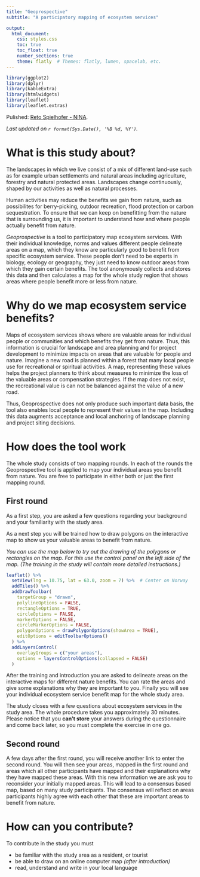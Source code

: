 ```yaml
---
title: "Geoprospective"
subtitle: "A participatory mapping of ecosystem services"

output: 
  html_document:
    css: styles.css
    toc: true
    toc_float: true
    number_sections: true
    theme: flatly  # Themes: flatly, lumen, spacelab, etc.
---
```


```r
library(ggplot2)
library(dplyr)
library(kableExtra)
library(htmlwidgets)
library(leaflet)
library(leaflet.extras)
```
Pulished: [Reto Spielhofer - NINA](mailto:reto.spielhofer@nina.no).

_Last updated on `r format(Sys.Date(), '%B %d, %Y')`._

# What is this study about?
The landscapes in which we live consist of a mix of different land-use such as for example urban settlements and natural areas including agriculture, forestry and natural protected areas. Landscapes change continuously, shaped by our activities as well as natural processes.

Human activities may reduce the benefits we gain from nature, such as possibilites for berry-picking, outdoor recreation, flood protection or carbon sequestration. To ensure that we can keep on benefitting from the nature that is surrounding us, it is important to understand how and where people actually benefit from nature.

_Geoprospective_ is a tool to participatory map ecosystem services. With their individual knowledge, norms and values different people delineate areas on a map, which they know are particularly good to benefit from specific ecosystem service. These people don't need to be experts in biology, ecology or geography, they just need to know outdoor areas from which they gain certain benefits. The tool anonymously collects and stores this data and then calculates a map for the whole study region that shows areas where people benefit more or less from nature.


# Why do we map ecosystem service benefits?
Maps of ecosystem services shows where are valuable areas for individual people or communities and which benefits they get from nature. Thus, this information is crucial for landscape and area planning and for project development to minimize impacts on areas that are valuable for people and nature. Imagine a new road is planned within a forest that many local people use for recreational or spiritual activities. A map, representing these values helps the project planners to think about measures to minimize the loss of the valuable areas or compensation strategies. If the map does not exist, the recreational value is can not be balanced against the value of a new road.

Thus, Geoprospective does not only produce such important data basis, the tool also enables local people to represent their values in the map. Including this data augments acceptance and local anchoring of landscape planning and project siting decisions. 

# How does the tool work

The whole study consists of two mapping rounds. In each of the rounds the Geoprospective tool is applied to map your individual areas you benefit from nature. You are free to participate in either both or just the first mapping round.

## First round

As a first step, you are asked a few questions regarding your background and your familiarity with the study area.

As a next step you will be trained how to draw polygons on the interactive map to show us your valuable areas to benefit from nature. 

_You can use the map below to try out the drawing of the polygons or rectangles on the map. For this use the control panel on the left side of the map. (The training in the study will contain more detailed instructions.)_

```r
leaflet() %>%
  setView(lng = 10.75, lat = 63.0, zoom = 7) %>%  # Center on Norway
  addTiles() %>%
  addDrawToolbar(
    targetGroup = "drawn",
    polylineOptions = FALSE,
    rectangleOptions = TRUE,
    circleOptions = FALSE,
    markerOptions = FALSE,
    circleMarkerOptions = FALSE,
    polygonOptions = drawPolygonOptions(showArea = TRUE),
    editOptions = editToolbarOptions()
  ) %>%
  addLayersControl(
    overlayGroups = c("your areas"),
    options = layersControlOptions(collapsed = FALSE)
  )
```


After the training and introduction you are asked to delineate areas on the interactive maps for different nature benefits. You can rate the areas and give some explanations why they are important to you. Finally you will see your individual ecosystem service benefit map for the whole study area.

The study closes with a few questions about ecosystem services in the study area. The whole procedure takes you approximately 30 minutes.
Please notice that you **can't store** your answers during the questionnaire and come back later, so you must complete the exercise in one go.


## Second round
A few days after the first round, you will receive another link to enter the second round. You will then see your areas, mapped in the first round and areas which all other participants have mapped and their explanations why they have mapped these areas. With this new information we are ask you to reconsider your initially mapped areas. This will lead to a consensus based map, based on many study participants. The consensus will reflect on areas participants highly agree with each other that these are important areas to benefit from nature.



# How can you contribute?
To contribute in the study you must

- be familiar with the study area as a resident, or tourist
- be able to draw on an online computer map _(after introduction)_
- read, understand and write in your local language

